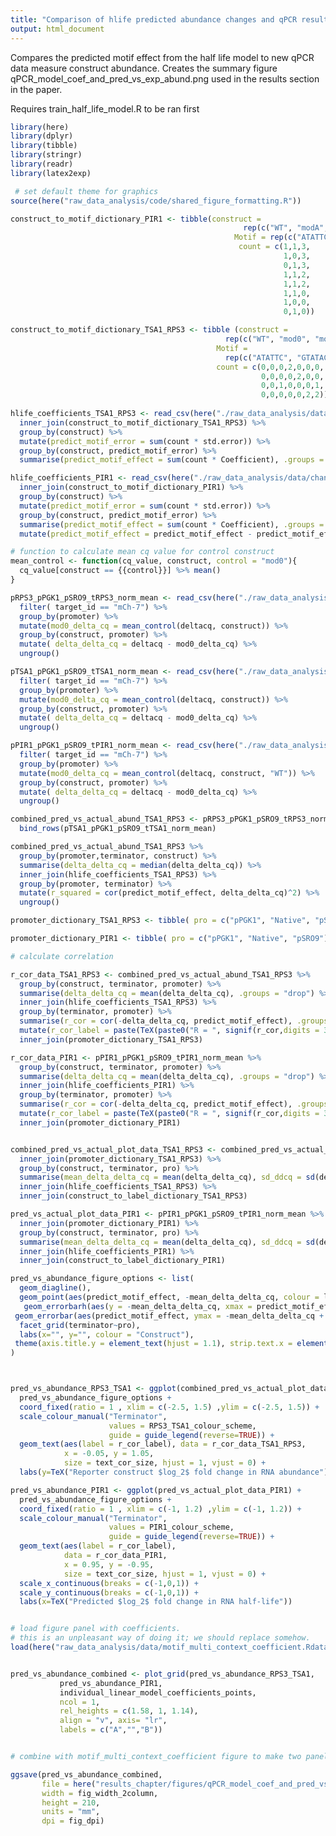 ```yaml
---
title: "Comparison of hlife predicted abundance changes and qPCR results"
output: html_document
---
```

Compares the predicted motif effect from the half life model to new qPCR data measure construct abundance. Creates the summary figure qPCR_model_coef_and_pred_vs_exp_abund.png used in the results section in the paper.

Requires train_half_life_model.R to be ran first

```r
library(here)
library(dplyr)
library(tibble)
library(stringr)
library(readr)
library(latex2exp)

 # set default theme for graphics
source(here("raw_data_analysis/code/shared_figure_formatting.R"))

construct_to_motif_dictionary_PIR1 <- tibble(construct = 
                                                    rep(c("WT", "modA", "modB", "modC", "modD", "modE", "modF", "modG"), each = 3), 
                                                  Motif = rep(c("ATATTC","TGTAHMNTA","HWNCATTWY"), times = 8), 
                                                   count = c(1,1,3,
                                                             1,0,3,
                                                             0,1,3,
                                                             1,1,2,
                                                             1,1,2,
                                                             1,1,0,
                                                             1,0,0,
                                                             0,1,0))

construct_to_motif_dictionary_TSA1_RPS3 <- tibble (construct = 
                                                rep(c("WT", "mod0", "modA", "modB", "modC", "modD", "modE"), times = 4), 
                                              Motif = 
                                                rep(c("ATATTC", "GTATACCTA","TGTAHMNTA","HWNCATTWY"), each = 7), 
                                              count = c(0,0,0,2,0,0,0,
                                                        0,0,0,0,2,0,0,
                                                        0,0,1,0,0,0,1,
                                                        0,0,0,0,0,2,2))
 
hlife_coefficients_TSA1_RPS3 <- read_csv(here("./raw_data_analysis/data/chan_motif_coefficients_with_error.csv")) %>% 
  inner_join(construct_to_motif_dictionary_TSA1_RPS3) %>%
  group_by(construct) %>%
  mutate(predict_motif_error = sum(count * std.error)) %>%
  group_by(construct, predict_motif_error) %>%
  summarise(predict_motif_effect = sum(count * Coefficient), .groups = "drop")

hlife_coefficients_PIR1 <- read_csv(here("./raw_data_analysis/data/chan_motif_coefficients_with_error.csv")) %>% 
  inner_join(construct_to_motif_dictionary_PIR1) %>%
  group_by(construct) %>%
  mutate(predict_motif_error = sum(count * std.error)) %>%
  group_by(construct, predict_motif_error) %>%
  summarise(predict_motif_effect = sum(count * Coefficient), .groups = "drop") %>%
  mutate(predict_motif_effect = predict_motif_effect - predict_motif_effect[construct == "WT"])

```

```r

# function to calculate mean cq value for control construct 
mean_control <- function(cq_value, construct, control = "mod0"){
  cq_value[construct == {{control}}] %>% mean()
}

pRPS3_pPGK1_pSRO9_tRPS3_norm_mean <- read_csv(here("./raw_data_analysis/data/norm_qpcr/motif_context_dependence/pRPS3_pPGK1_pSRO9_tRPS3_deltacq_platesnorm_summarise.csv")) %>%
  filter( target_id == "mCh-7") %>%
  group_by(promoter) %>%
  mutate(mod0_delta_cq = mean_control(deltacq, construct)) %>%
  group_by(construct, promoter) %>%
  mutate( delta_delta_cq = deltacq - mod0_delta_cq) %>%
  ungroup() 

pTSA1_pPGK1_pSRO9_tTSA1_norm_mean <- read_csv(here("./raw_data_analysis/data/norm_qpcr/motif_context_dependence/pTSA1_pPGK1_pSRO9_tTSA1_deltacq_platesnorm_summarise.csv")) %>%
  filter( target_id == "mCh-7") %>%
  group_by(promoter) %>%
  mutate(mod0_delta_cq = mean_control(deltacq, construct)) %>%
  group_by(construct, promoter) %>%
  mutate( delta_delta_cq = deltacq - mod0_delta_cq) %>%
  ungroup() 

pPIR1_pPGK1_pSRO9_tPIR1_norm_mean <- read_csv(here("./raw_data_analysis/data/norm_qpcr/motif_context_dependence/pPIR1_pPGK1_pSRO9_tPIR1_deltacq_platesnorm_summarise.csv")) %>%
  filter( target_id == "mCh-7") %>%
  group_by(promoter) %>%
  mutate(mod0_delta_cq = mean_control(deltacq, construct, "WT")) %>%
  group_by(construct, promoter) %>%
  mutate( delta_delta_cq = deltacq - mod0_delta_cq) %>%
  ungroup() 

combined_pred_vs_actual_abund_TSA1_RPS3 <- pRPS3_pPGK1_pSRO9_tRPS3_norm_mean %>%
  bind_rows(pTSA1_pPGK1_pSRO9_tTSA1_norm_mean)

combined_pred_vs_actual_abund_TSA1_RPS3 %>%
  group_by(promoter,terminator, construct) %>%
  summarise(delta_delta_cq = median(delta_delta_cq)) %>%
  inner_join(hlife_coefficients_TSA1_RPS3) %>%
  group_by(promoter, terminator) %>%
  mutate(r_squared = cor(predict_motif_effect, delta_delta_cq)^2) %>%
  ungroup()

```

```r
promoter_dictionary_TSA1_RPS3 <- tibble( pro = c("pPGK1", "Native", "pSRO9", "pPGK1", "Native", "pSRO9"), promoter = c("pPGK1", "pTSA1", "pSRO9", "pPGK1", "pRPS3", "pSRO9"))

promoter_dictionary_PIR1 <- tibble( pro = c("pPGK1", "Native", "pSRO9"), promoter = c("pPGK1", "pPIR1", "pSRO9"))

# calculate correlation

r_cor_data_TSA1_RPS3 <- combined_pred_vs_actual_abund_TSA1_RPS3 %>% 
  group_by(construct, terminator, promoter) %>% 
  summarise(delta_delta_cq = mean(delta_delta_cq), .groups = "drop") %>%
  inner_join(hlife_coefficients_TSA1_RPS3) %>% 
  group_by(terminator, promoter) %>% 
  summarise(r_cor = cor(-delta_delta_cq, predict_motif_effect), .groups = "drop") %>%
  mutate(r_cor_label = paste(TeX(paste0("R = ", signif(r_cor,digits = 3))))) %>% 
  inner_join(promoter_dictionary_TSA1_RPS3)

r_cor_data_PIR1 <- pPIR1_pPGK1_pSRO9_tPIR1_norm_mean %>% 
  group_by(construct, terminator, promoter) %>% 
  summarise(delta_delta_cq = mean(delta_delta_cq), .groups = "drop") %>%
  inner_join(hlife_coefficients_PIR1) %>% 
  group_by(terminator, promoter) %>% 
  summarise(r_cor = cor(-delta_delta_cq, predict_motif_effect), .groups = "drop") %>%
  mutate(r_cor_label = paste(TeX(paste0("R = ", signif(r_cor,digits = 3))))) %>% 
  inner_join(promoter_dictionary_PIR1)


combined_pred_vs_actual_plot_data_TSA1_RPS3 <- combined_pred_vs_actual_abund_TSA1_RPS3 %>%
  inner_join(promoter_dictionary_TSA1_RPS3) %>%
  group_by(construct, terminator, pro) %>%
  summarise(mean_delta_delta_cq = mean(delta_delta_cq), sd_ddcq = sd(delta_delta_cq), .groups = "drop") %>%
  inner_join(hlife_coefficients_TSA1_RPS3) %>% 
  inner_join(construct_to_label_dictionary_TSA1_RPS3)

pred_vs_actual_plot_data_PIR1 <- pPIR1_pPGK1_pSRO9_tPIR1_norm_mean %>%
  inner_join(promoter_dictionary_PIR1) %>% 
  group_by(construct, terminator, pro) %>%
  summarise(mean_delta_delta_cq = mean(delta_delta_cq), sd_ddcq = sd(delta_delta_cq), .groups = "drop") %>%
  inner_join(hlife_coefficients_PIR1) %>%
  inner_join(construct_to_label_dictionary_PIR1)

pred_vs_abundance_figure_options <- list(
  geom_diagline(),
  geom_point(aes(predict_motif_effect, -mean_delta_delta_cq, colour = label), show.legend = FALSE),
   geom_errorbarh(aes(y = -mean_delta_delta_cq, xmax = predict_motif_effect + predict_motif_error, xmin = predict_motif_effect - predict_motif_error, colour = label)),
 geom_errorbar(aes(predict_motif_effect, ymax = -mean_delta_delta_cq + sd_ddcq, ymin = -mean_delta_delta_cq - sd_ddcq, colour = label)),
  facet_grid(terminator~pro),
  labs(x="", y="", colour = "Construct"),
 theme(axis.title.y = element_text(hjust = 1.1), strip.text.x = element_text(vjust = 0.95))
)



pred_vs_abundance_RPS3_TSA1 <- ggplot(combined_pred_vs_actual_plot_data_TSA1_RPS3 %>% filter(terminator %in% c("tRPS3", "tTSA1"))) + 
  pred_vs_abundance_figure_options +
  coord_fixed(ratio = 1 , xlim = c(-2.5, 1.5) ,ylim = c(-2.5, 1.5)) +
  scale_colour_manual("Terminator",
                      values = RPS3_TSA1_colour_scheme,
                      guide = guide_legend(reverse=TRUE)) + 
  geom_text(aes(label = r_cor_label), data = r_cor_data_TSA1_RPS3, 
            x = -0.05, y = 1.05, 
            size = text_cor_size, hjust = 1, vjust = 0) +
  labs(y=TeX("Reporter construct $log_2$ fold change in RNA abundance"))

pred_vs_abundance_PIR1 <- ggplot(pred_vs_actual_plot_data_PIR1) + 
  pred_vs_abundance_figure_options +
  coord_fixed(ratio = 1 , xlim = c(-1, 1.2) ,ylim = c(-1, 1.2)) +
  scale_colour_manual("Terminator",
                      values = PIR1_colour_scheme,
                      guide = guide_legend(reverse=TRUE)) + 
  geom_text(aes(label = r_cor_label), 
            data = r_cor_data_PIR1, 
            x = 0.95, y = -0.95, 
            size = text_cor_size, hjust = 1, vjust = 0) +
  scale_x_continuous(breaks = c(-1,0,1)) +
  scale_y_continuous(breaks = c(-1,0,1)) +
  labs(x=TeX("Predicted $log_2$ fold change in RNA half-life"))


# load figure panel with coefficients.
# this is an unpleasant way of doing it; we should replace somehow.
load(here("raw_data_analysis/data/motif_multi_context_coefficient.Rdata"))


pred_vs_abundance_combined <- plot_grid(pred_vs_abundance_RPS3_TSA1,
           pred_vs_abundance_PIR1,
           individual_linear_model_coefficients_points,
           ncol = 1,
           rel_heights = c(1.58, 1, 1.14),
           align = "v", axis= "lr",
           labels = c("A","","B"))


# combine with motif_multi_context_coefficient figure to make two panel image

ggsave(pred_vs_abundance_combined, 
       file = here("results_chapter/figures/qPCR_model_coef_and_pred_vs_exp_abund.png"), 
       width = fig_width_2column, 
       height = 210,
       units = "mm",
       dpi = fig_dpi)
```

